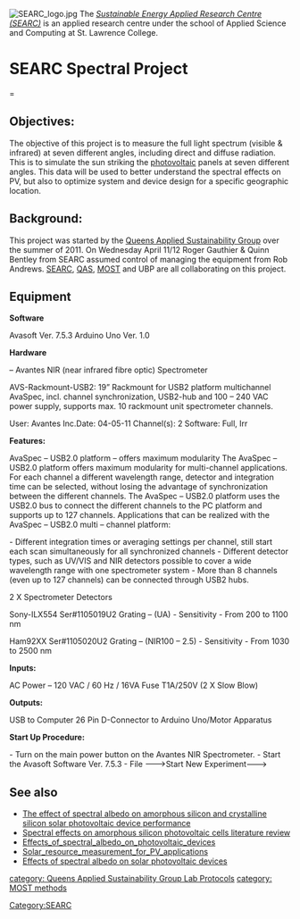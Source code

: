 [[File:SEARC logo.jpg]] The ''[http://www.stlawrencecollege.ca/index.aspx?iPageID=3738&iMenuID=2&iCurrID=203 Sustainable Energy Applied Research Centre (SEARC)]'' is an applied research centre under the school of Applied Science and Computing at St. Lawrence College.
{{QASpage}}
{{MOST}}

=SEARC Spectral Project==

==Objectives:==

The objective of this project is to measure the full light spectrum (visible & infrared) at seven different angles, including direct and diffuse radiation.  This is to simulate the sun striking the [[photovoltaic]] panels at seven different angles. This data will be used to better understand the spectral effects on PV, but also to optimize system and device design for a specific geographic location.

==Background:==

This project was started by the [[Queens Applied Sustainability Group]] over the summer of 2011.  On Wednesday April 11/12 Roger Gauthier & Quinn Bentley from SEARC assumed control of managing the equipment from Rob Andrews. [[SEARC]], [[QAS]], [[MOST]] and UBP are all collaborating on this project.


==Equipment==
'''Software'''

Avasoft Ver. 7.5.3
Arduino Uno Ver. 1.0

'''Hardware'''

– Avantes NIR (near infrared fibre optic) Spectrometer

AVS-Rackmount-USB2:  19” Rackmount for USB2 platform multichannel AvaSpec, incl. channel synchronization, USB2-hub and 100 – 240 VAC power supply, supports max. 10 rackmount unit spectrometer channels.

User: Avantes Inc.Date: 04-05-11
Channel(s): 2 Software: Full, Irr

'''Features:'''

AvaSpec – USB2.0 platform – offers maximum modularity
The AvaSpec – USB2.0 platform offers maximum modularity for multi-channel applications.  For each channel a different wavelength range, detector and integration time can be selected, without losing the advantage of synchronization between the different channels.  The AvaSpec – USB2.0 platform uses the USB2.0 bus to connect the different channels to the PC platform and supports up to 127 channels.  Applications that can be realized with the AvaSpec – USB2.0 multi – channel platform:

- Different integration times or averaging settings per channel, still start each scan simultaneously for all synchronized channels
- Different detector types, such as UV/VIS and NIR detectors possible to cover a wide wavelength range with one spectrometer system
- More than 8 channels (even up to 127 channels) can be connected through USB2 hubs.

2 X Spectrometer Detectors

Sony-ILX554	Ser#1105019U2	Grating – (UA) -           Sensitivity - From 200 to 1100 nm

Ham92XX	        Ser#1105020U2	Grating – (NIR100 – 2.5) - Sensitivity - From 1030 to 2500 nm

'''Inputs:'''

AC Power – 120 VAC / 60 Hz / 16VA
Fuse T1A/250V (2 X Slow Blow)

'''Outputs:'''

USB to Computer
26 Pin D-Connector to Arduino Uno/Motor Apparatus
 
'''Start Up Procedure:'''

- Turn on the main power button on the Avantes NIR Spectrometer.
- Start the Avasoft Software Ver. 7.5.3
- File --->Start New Experiment--->

==See also==
* [[The effect of spectral albedo on amorphous silicon and crystalline silicon solar photovoltaic device performance]]
* [[Spectral effects on amorphous silicon photovoltaic cells literature review]]
* [[Effects_of_spectral_albedo_on_photovoltaic_devices]]
* [[Solar_resource_measurement_for_PV_applications]]
* [[Effects of spectral albedo on solar photovoltaic devices]]


[[category:  Queens Applied Sustainability Group Lab Protocols]]
[[category: MOST methods]]
[[Category:SEARC]]